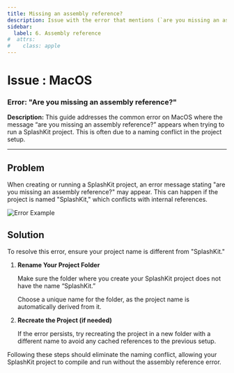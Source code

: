 ```yaml
---
title: Missing an assembly reference?
description: Issue with the error that mentions (`are you missing an assembly reference?`) on MacOS, and how to fix it.
sidebar:
  label: 6. Assembly reference
#  attrs:
#    class: apple
---
```



<h1> Issue : MacOS </h1>

### Error: "Are you missing an assembly reference?"

**Description:** This guide addresses the common error on MacOS where the message “are you missing an assembly reference?” appears when trying to run a SplashKit project. This is often due to a naming conflict in the project setup.

---

## Problem

When creating or running a SplashKit project, an error message stating "are you missing an assembly reference?" may appear. This can happen if the project is named "SplashKit," which conflicts with internal references.

![Error Example](https://i.imgur.com/IE0qHXu.png)

## Solution

To resolve this error, ensure your project name is different from "SplashKit."

<Steps>

1. **Rename Your Project Folder**

    Make sure the folder where you create your SplashKit project does not have the name “SplashKit.”

    Choose a unique name for the folder, as the project name is automatically derived from it.

2. **Recreate the Project (if needed)**

    If the error persists, try recreating the project in a new folder with a different name to avoid any cached references to the previous setup.

</Steps>

Following these steps should eliminate the naming conflict, allowing your SplashKit project to compile and run without the assembly reference error.
